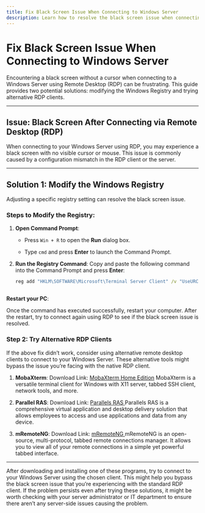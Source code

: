 ```yaml
---
title: Fix Black Screen Issue When Connecting to Windows Server
description: Learn how to resolve the black screen issue when connecting to a Windows Server using Remote Desktop. Modify the Windows Registry or use alternative RDP clients like MobaXterm and mRemoteNG to regain access.
---
```


# Fix Black Screen Issue When Connecting to Windows Server

Encountering a black screen without a cursor when connecting to a Windows Server using Remote Desktop (RDP) can be frustrating. This guide provides two potential solutions: modifying the Windows Registry and trying alternative RDP clients.

***

## **Issue**: Black Screen After Connecting via Remote Desktop (RDP)

When connecting to your Windows Server using RDP, you may experience a black screen with no visible cursor or mouse. This issue is commonly caused by a configuration mismatch in the RDP client or the server.

***

## **Solution 1**: Modify the Windows Registry

Adjusting a specific registry setting can resolve the black screen issue.

### Steps to Modify the Registry:

1. **Open Command Prompt**:

   * Press `Win + R` to open the **Run** dialog box.

   * Type `cmd` and press **Enter** to launch the Command Prompt.


2. **Run the Registry Command**:
   Copy and paste the following command into the Command Prompt and press **Enter**:
   ```cmd
   reg add "HKLM\SOFTWARE\Microsoft\Terminal Server Client" /v "UseURCP" /t REG_DWORD /d 0 /f



**Restart your PC**:
   
Once the command has executed successfully, restart your computer.&#x20;
After the restart, try to connect again using RDP to see if the black screen issue is resolved.

### Step 2: Try Alternative RDP Clients

If the above fix didn’t work, consider using alternative remote desktop clients to connect to your Windows Server. These alternative tools might bypass the issue you’re facing with the native RDP client.

1. &#x20;**MobaXterm**:
   Download Link: [MobaXterm Home Edition](https://mobaxterm.mobatek.net/download-home-edition.html)
   MobaXterm is a versatile terminal client for Windows with X11 server, tabbed SSH client, network tools, and more.

2. **Parallel RAS**:
   Download Link: [Parallels RAS
   ](https://www.parallels.com/products/ras/download/links)Parallels RAS is a comprehensive virtual application and desktop delivery solution that allows employees to access and use applications and data from any device.

3. **mRemoteNG**:
   Download Link: [mRemoteNG
   ](https://mremoteng.org/download)mRemoteNG is an open-source, multi-protocol, tabbed remote connections manager. It allows you to view all of your remote connections in a simple yet powerful tabbed interface.

***

After downloading and installing one of these programs, try to connect to your Windows Server using the chosen client. This might help you bypass the black screen issue that you’re experiencing with the standard RDP client. If the problem persists even after trying these solutions, it might be worth checking with your server administrator or IT department to ensure there aren’t any server-side issues causing the problem.